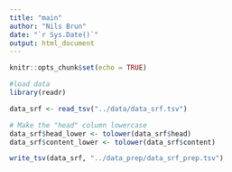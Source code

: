 ```yaml
---
title: "main"
author: "Nils Brun"
date: "`r Sys.Date()`"
output: html_document
---
```


```r
knitr::opts_chunk$set(echo = TRUE)
```

```r
#load data
library(readr)

data_srf <- read_tsv("../data/data_srf.tsv")
```


```r
# Make the "head" column lowercase
data_srf$head_lower <- tolower(data_srf$head)
data_srf$content_lower <- tolower(data_srf$content)
```

```r
write_tsv(data_srf, "../data_prep/data_srf_prep.tsv")
```

